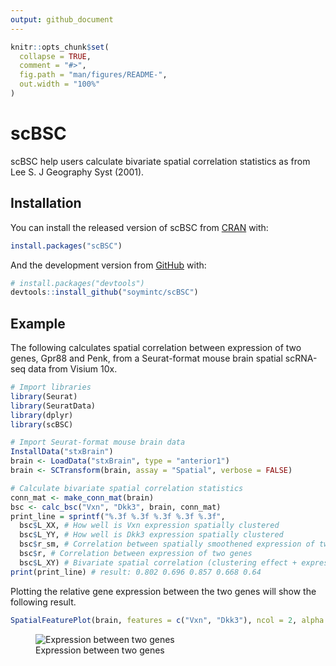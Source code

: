 ```yaml
---
output: github_document
---
```


<!-- README.md is generated from README.Rmd. Please edit that file -->

```r
knitr::opts_chunk$set(
  collapse = TRUE,
  comment = "#>",
  fig.path = "man/figures/README-",
  out.width = "100%"
)
```

# scBSC

<!-- badges: start -->
<!-- badges: end -->

scBSC help users calculate bivariate spatial correlation statistics as from Lee S. J Geography Syst (2001). 

## Installation

You can install the released version of scBSC from [CRAN](https://CRAN.R-project.org) with:

``` r
install.packages("scBSC")
```

And the development version from [GitHub](https://github.com/) with:

``` r
# install.packages("devtools")
devtools::install_github("soymintc/scBSC")
```
## Example

The following calculates spatial correlation between expression of two genes, Gpr88 and Penk, from a Seurat-format mouse brain spatial scRNA-seq data from Visium 10x.

```R
# Import libraries
library(Seurat)
library(SeuratData)
library(dplyr)
library(scBSC)

# Import Seurat-format mouse brain data
InstallData("stxBrain")
brain <- LoadData("stxBrain", type = "anterior1")
brain <- SCTransform(brain, assay = "Spatial", verbose = FALSE)

# Calculate bivariate spatial correlation statistics
conn_mat <- make_conn_mat(brain)
bsc <- calc_bsc("Vxn", "Dkk3", brain, conn_mat)
print_line = sprintf("%.3f %.3f %.3f %.3f %.3f",
  bsc$L_XX, # How well is Vxn expression spatially clustered
  bsc$L_YY, # How well is Dkk3 expression spatially clustered
  bsc$r_sm, # Correlation between spatially smoothened expression of two genes
  bsc$r, # Correlation between expression of two genes
  bsc$L_XY) # Bivariate spatial correlation (clustering effect + expression correlation)
print(print_line) # result: 0.802 0.696 0.857 0.668 0.64
```

Plotting the relative gene expression between the two genes will show the following result.
```r
SpatialFeaturePlot(brain, features = c("Vxn", "Dkk3"), ncol = 2, alpha = c(0.1, 1), max.cutoff = 5)
```
![Expression between two genes](figures/Vxn_Dkk3.png?raw=true "Expression of Vxn and Dkk3")
